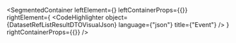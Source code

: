
<SegmentedContainer
  leftElement={<DatasetRefListResultDTODesc />}
  leftContainerProps={{}}
  rightElement={
    <CodeHighlighter
      object={DatasetRefListResultDTOVisualJson}
      language={"json"}
      title={"Event"}
    />
  }
  rightContainerProps={{}}
/>
